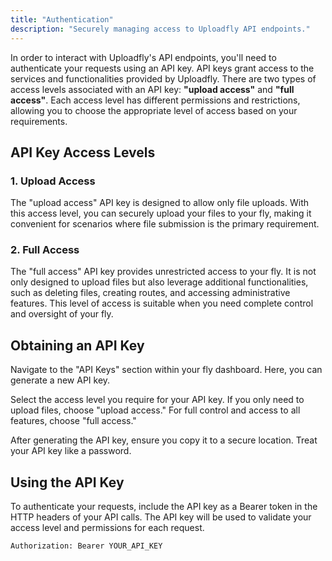 ```yaml
---
title: "Authentication"
description: "Securely managing access to Uploadfly API endpoints."
---
```


In order to interact with Uploadfly's API endpoints, you'll need to authenticate your requests using an API key. API keys grant access to the services and functionalities provided by Uploadfly. There are two types of access levels associated with an API key: **"upload access"** and **"full access"**. Each access level has different permissions and restrictions, allowing you to choose the appropriate level of access based on your requirements.

## API Key Access Levels

### 1. Upload Access

The "upload access" API key is designed to allow only file uploads. With this access level, you can securely upload your files to your fly, making it convenient for scenarios where file submission is the primary requirement.

### 2. Full Access

The "full access" API key provides unrestricted access to your fly. It is not only designed to upload files but also leverage additional functionalities, such as deleting files, creating routes, and accessing administrative features. This level of access is suitable when you need complete control and oversight of your fly.

## Obtaining an API Key

Navigate to the "API Keys" section within your fly dashboard. Here, you can generate a new API key.

Select the access level you require for your API key. If you only need to upload files, choose "upload access." For full control and access to all features, choose "full access."

After generating the API key, ensure you copy it to a secure location. Treat your API key like a password.

## Using the API Key

To authenticate your requests, include the API key as a Bearer token in the HTTP headers of your API calls. The API key will be used to validate your access level and permissions for each request.

```http
Authorization: Bearer YOUR_API_KEY
```
